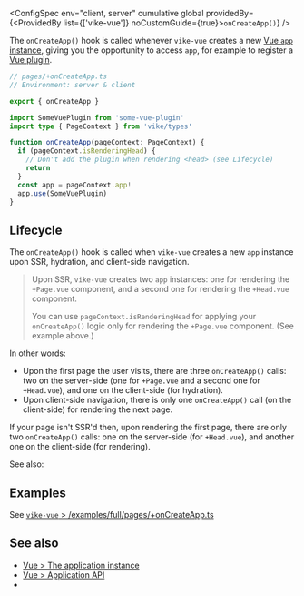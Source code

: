 
<ConfigSpec
  env="client, server"
  cumulative
  global
  providedBy={<ProvidedBy list={['vike-vue']} noCustomGuide={true}><code>onCreateApp()</code></ProvidedBy>}
/>

The `onCreateApp()` hook is called whenever `vike-vue` creates a new [Vue `app` instance](https://vuejs.org/api/application.html),
giving you the opportunity to access `app`,
for example to register a [Vue plugin](https://vuejs.org/guide/reusability/plugins.html).

```ts
// pages/+onCreateApp.ts
// Environment: server & client

export { onCreateApp }

import SomeVuePlugin from 'some-vue-plugin'
import type { PageContext } from 'vike/types'

function onCreateApp(pageContext: PageContext) {
  if (pageContext.isRenderingHead) {
    // Don't add the plugin when rendering <head> (see Lifecycle)
    return
  }
  const app = pageContext.app!
  app.use(SomeVuePlugin)
}
```


## Lifecycle

The `onCreateApp()` hook is called when `vike-vue` creates a new `app` instance upon <Link href="/ssr">SSR</Link>, <Link href="/hydration">hydration</Link>, and <Link href="/client-routing">client-side navigation</Link>.

> Upon SSR, `vike-vue` creates two `app` instances: one for rendering the `+Page.vue` component, and a second one for rendering the `+Head.vue` component.
>
> You can use `pageContext.isRenderingHead` for applying your `onCreateApp()` logic only for rendering the `+Page.vue` component. (See example above.)

In other words:
 - Upon the first page the user visits, there are three `onCreateApp()` calls: two on the server-side (one for `+Page.vue` and a second one for `+Head.vue`), and one on the client-side (for hydration).
 - Upon client-side navigation, there is only one `onCreateApp()` call (on the client-side) for rendering the next page.

If your page <Link href="/ssr">isn't SSR'd</Link> then, upon rendering the first page, there are only two `onCreateApp()` calls: one on the server-side (for `+Head.vue`), and another one on the client-side (for rendering).

See also: <Link href="/hooks#lifecycle" />


## Examples

See [`vike-vue` > /examples/full/pages/+onCreateApp.ts](https://github.com/vikejs/vike-vue/blob/main/examples/full/pages/%2BonCreateApp.ts)


## See also

- [Vue > The application instance](https://vuejs.org/guide/essentials/application)
- [Vue > Application API](https://vuejs.org/api/application.html)
- <Link href="/hooks" />
